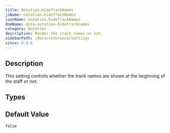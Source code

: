 ```yaml
---
title: Notation.HideTrackNames
jsName: notation.hideTrackNames
jsonName: notation.hideTrackNames
domName: data-notation-hidetracknames
category: Notation
description: Render the track names or not.
sidebarPath: /docs/reference/settings
since: 0.9.6
---
```



## Description

This setting controls whether the track names are shown at the beginning of the staff or not. 

<PropertyDescription metadata={metadata} />

## Types

<TypeTable>
    <TypeRow name="bool" />
</TypeTable>

## Default Value

`false`